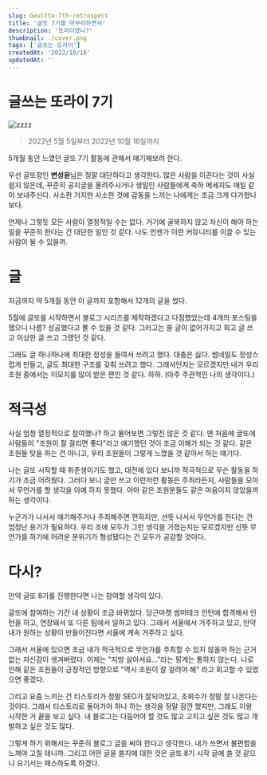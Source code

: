 ```yaml
---
slug: Geultto-7th-retrospect
title: '글또 7기를 마무리하면서'
description: '또라이였나?'
thumbnail: ./cover.png
tags: ['글쓰는 또라이']
createdAt: '2022/10/16'
updatedAt: ''
---
```


# 글쓰는 또라이 7기

![zzzz](./zzzz.png)

> 2022년 5월 5일부터 2022년 10월 16일까지

5개월 동안 느꼈던 글또 7기 활동에 관해서 얘기해보려 한다.

우선 글또장인 **변성윤**님은 정말 대단하다고 생각한다. 많은 사람을 이끈다는 것이 사실 쉽지 않은데, 꾸준히 공지글을 올려주시거나 생일인 사람들에게 축하 메세지도 매일 같이 보내주신다. 사소한 거지만 사소한 것에 감동을 느끼는 나에게는 조금 크게 다가왔나 보다.

언제나 그렇듯 모든 사람이 열정적일 수는 없다. 거기에 굴복하지 않고 자신이 해야 하는 일을 꾸준히 한다는 건 대단한 일인 것 같다. 나도 언젠가 이런 커뮤니티를 이끌 수 있는 사람이 될 수 있을까.

# 글

지금까지 약 5개월 동안 이 글까지 포함해서 12개의 글을 썼다.

5월에 글또를 시작하면서 블로그 시리즈를 제작하겠다고 다짐했었는데 4개의 포스팅을 했으니 나름? 성공했다고 볼 수 있을 것 같다. 그러고는 쓸 글이 없어가지고 회고 글 쓰고 이상한 글 쓰고 그랬던 것 같다.

그래도 글 하나하나에 최대한 정성을 들여서 쓰려고 했다. 대충은 싫다. 썸네일도 정성스럽게 만들고, 글도 최대한 구조를 갖춰 쓰려고 했다. 그래서인지는 모르겠지만 내가 우리 조원 중에서는 이모지를 많이 받은 편인 것 같다. 하하. (아주 주관적인 나의 생각이다.)

# 적극성

사실 엄청 열정적으로 참여했나? 하고 물어보면 그렇진 않은 것 같다. 맨 처음에 글또에 사람들이 "조원이 잘 걸리면 좋다"라고 얘기했던 것이 조금 이해가 되는 것 같다. 같은 조원들 탓을 하는 건 아니고, 우리 조원들이 그렇게 느꼈을 것 같아서 하는 얘기다.

나는 글또 시작할 때 취준생이기도 했고, 대전에 있다 보니까 적극적으로 무슨 활동을 하기가 조금 어려웠다. 그러다 보니 글만 쓰고 이런저런 활동은 주최라든지, 사람들을 모아서 무언가를 할 생각을 아예 하지 못했다. 아마 같은 조원분들도 같은 마음이지 않았을까 하는 생각이다.

누군가가 나서서 얘기해주거나 주최해주면 편하지만, 선뜻 나서서 무언가를 한다는 건 엄청난 용기가 필요하다. 우리 조에 모두가 그런 생각을 가졌는지는 모르겠지만 선뜻 무언가를 하기에 어려운 분위기가 형성됐다는 건 모두가 공감할 것이다.

# 다시?

만약 글또 8기를 진행한다면 나는 참여할 생각이 있다.

글또에 참여하는 기간 내 상황이 조금 바뀌었다. 당근마켓 썸머테크 인턴에 합격해서 인턴을 하고, 연장돼서 또 다른 팀에서 일하고 있다. 그래서 서울에서 거주하고 있고, 만약 내가 원하는 상황이 만들어진다면 서울에 계속 거주하고 싶다.

그래서 서울에 있으면 조금 내가 적극적으로 무언가를 주최할 수 있지 않을까 하는 근거 없는 자신감이 생겨버렸다. 이제는 "지방 살아서요..."라는 핑계는 통하지 않는다. 나로 인해 같은 조원들이 긍정적인 방향으로 "역시 조원이 잘 걸려야 해" 라고 회고할 수 있었으면 좋겠다.

그리고 요즘 느끼는 건 티스토리가 정말 SEO가 잘되어있고, 조회수가 정말 잘 나온다는 것이다. 그래서 티스토리로 돌아가야 하나 하는 생각을 정말 잠깐 했지만, 그래도 이왕 시작한 거 끝을 보고 싶다. 내 블로그는 다듬어야 할 것도 많고 고치고 싶은 것도 많고 개발하고 싶은 것도 많다.

그렇게 하기 위해서는 꾸준히 블로그 글을 써야 한다고 생각한다. 내가 쓰면서 불편함을 느껴야 고칠 테니까. 그리고 어떤 글을 쓸지에 대한 것은 글또 8기 시작 글에 쓸 것 같으니 요기서는 패스하도록 하겠다.
